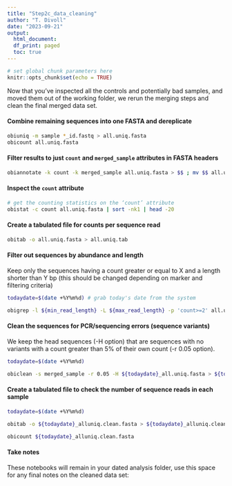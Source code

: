 ```yaml
---
title: "Step2c_data_cleaning"
author: "T. Divoll"
date: "2023-09-21"
output: 
  html_document:
  df_print: paged
  toc: true
---
```


```r
# set global chunk parameters here
knitr::opts_chunk$set(echo = TRUE)
```

Now that you've inspected all the controls and potentially bad samples, and moved them out of the working folder, we rerun the merging steps and clean the final merged data set.

#### Combine remaining sequences into one FASTA and dereplicate
```bash
obiuniq -m sample *_id.fastq > all.uniq.fasta
obicount all.uniq.fasta
```

#### Filter results to just `count` and `merged_sample` attributes in FASTA headers
```bash
obiannotate -k count -k merged_sample all.uniq.fasta > $$ ; mv $$ all.uniq.fasta
```

#### Inspect the `count` attribute
```bash
# get the counting statistics on the ‘count’ attribute
obistat -c count all.uniq.fasta | sort -nk1 | head -20
```

#### Create a tabulated file for counts per sequence read
```bash
obitab -o all.uniq.fasta > all.uniq.tab
```

#### Filter out sequences by abundance and length
Keep only the sequences having a count greater or equal to X and a length shorter than Y bp (this should be changed depending on marker and filtering criteria)
```bash
todaydate=$(date +%Y%m%d) # grab today's date from the system

obigrep -l ${min_read_length} -L ${max_read_length} -p 'count>=2' all.uniq.fasta > ${todaydate}_all.uniq.fasta
```

#### Clean the sequences for PCR/sequencing errors (sequence variants)
We keep the head sequences (-H option) that are sequences with no variants with a count greater than 5% of their own count (-r 0.05 option).
```bash
todaydate=$(date +%Y%m%d)

obiclean -s merged_sample -r 0.05 -H ${todaydate}_all.uniq.fasta > ${todaydate}_alluniq.clean.fasta
```

#### Create a tabulated file to check the number of sequence reads in each sample

```bash
todaydate=$(date +%Y%m%d)

obitab -o ${todaydate}_alluniq.clean.fasta > ${todaydate}_alluniq.clean.tab

obicount ${todaydate}_alluniq.clean.fasta
```

#### Take notes
These notebooks will remain in your dated analysis folder, use this space for any final notes on the cleaned data set:
